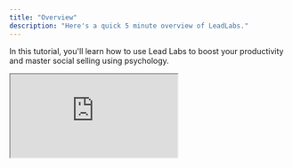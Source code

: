 ```yaml
---
title: "Overview"
description: "Here's a quick 5 minute overview of LeadLabs."
---
```


In this tutorial, you'll learn how to use Lead Labs to boost your productivity and master social selling using psychology.

<iframe src="https://uppish-peacock.clueso.site/embed/81ca4ba0-5a13-4481-b394-65317fa69e56" className="w-full aspect-video" />

**Step 1:** Start with One-Click Data Collection

Lead Labs allows you to collect data in a single click, saving you time and effort. When you visit a prospect's LinkedIn profile, Lead Labs fetches data from multiple sources.

![M1 Pn](/images/M1.png)

**Step 2:** Understand the Data

Lead Labs fetches data from over 40 different sources and organizes it into three categories: Prospect Insights, Personality Insights, and Account Insights. This makes it easy for you to read and understand the data.

![M2 Pn](/images/M2.png)

**Step 3:** Explore Prospect Insights

Prospect Insights provide a quick intro, emotional intelligence, preferences, likes, dislikes, topics, content activity, Icebreakers experience, and more.

**Step 4:** Delve into Personality Insights

The Personality section gives you an idea of how to interact with the prospect based on psychology at every stage of the sales process.

**Step 5:** Review Account Insights

Account Insights provide information about the prospect's current workplace, including a quick account overview, market and verticals, competitors, and more.

**Step 6:** Use Real-Time Hiring Signals

Lead Labs is the only tool that provides real-time hiring signals, which can be crucial for your outreach. After gathering all this information, reach out at the active time suggested by Lead Labs for the best chance of a quick reply.

**Step 7:** Utilize AI One-Click Workflows

AI one-click workflows help you become more productive. For example, you can send connection requests to your prospect.

**Step 8:** Create Custom Canvases

Create custom canvases based on your workflow. Click on **Create Canvas** and let Lead Labs Canvas Genie create the workflow for you.

**Step 9:** Choose the Model Perplexity

Choose the model perplexity for web search, Cloud for logical reasoning, and GPT for writing. You only need a single subscription to Lead Labs to do all your sales tasks.

**Step 10:** Run Canvases in a Click

Once you've created the canvases, run them in a click to become even more productive. For example, you can run a connection request canvas.

**Step 11:** Master Social Selling

Social selling involves leaving thoughtful comments on your prospects' posts. Lead Labs can help you do this in a click.

**Step 12:** Create Comments with Lead Labs

Run a prospect's profile and create a supportive comment in a click.

**Step 13:** Use Analysis to Create Video Scripts and Voice Notes

Use analysis to create video scripts and voice notes, ensuring you're among the top 1% of reps reaching out to the prospect.

**Step 14:** Build Authentic Relationships

Leverage Lead Labs to build authentic relationships with prospects at scale, all for the price of \$20.

If you have any questions, feel free to ask. We're here to help\!